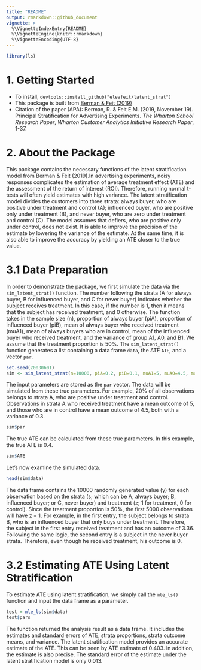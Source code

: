 ---
title: "README"
output: rmarkdown::github_document
vignette: >
  %\VignetteIndexEntry{README}
  %\VignetteEngine{knitr::rmarkdown}
  %\VignetteEncoding{UTF-8}
---

```{r setup}
library(ls)
```

# 1. Getting Started
- To install, `devtools::install_github("eleafeit/latent_strat")`
- This package is built from [Berman & Feit (2019)](https://arxiv.org/pdf/1911.08438.pdf)
- Citation of the paper (APA): Berman, R. & Feit E.M. (2019, November 19). Principal Stratification for Advertising Experiments. *The Wharton School Research Paper*, *Wharton Customer Analytics Initiative Research Paper*, 1-37.

# 2. About the Package
This package contains the necessary functions of the latent stratification model from Berman & Feit (2019).In advertising experiments, noisy responses complicates the estimation of average treatment effect (ATE) and the assessment of the return of interest (ROI). Therefore, running normal t-tests will often yield estimates with high variance. The latent stratification model divides the customers into three strata: always buyer, who are positive under treatment and control (A); influenced buyer, who are positive only under treatment (B), and never buyer, who are zero under treatment and control (C). The model assumes that defiers, who are positive only under control, does not exist. It is able to improve the precision of the estimate by lowering the variance of the estimate. At the same time, it is also able to improve the accuracy by yielding an ATE closer to the true value. 

# 3.1 Data Preparation
In order to demonstrate the package, we first simulate the data via the `sim_latent_strat()` function. The number following the strata (A for always buyer, B for influenced buyer, and C for never buyer) indicates whether the subject receives treatment. In this case, if the number is 1, then it means that the subject has received treatment, and 0 otherwise. The function takes in the sample size (n), proportion of always buyer (piA), proportion of influenced buyer (piB), mean of always buyer who received treatment (muA1), mean of always buyers who are in control, mean of the influenced buyer who received treatment, and the variance of group A1, A0, and B1. We assume that the treatment proportion is 50%. The `sim_latent_strat()` function generates a list containing a data frame `data`, the ATE `ATE`, and a vector `par`.
```{r}
set.seed(20030601)
sim <- sim_latent_strat(n=10000, piA=0.2, piB=0.1, muA1=5, muA0=4.5, muB1=3, sigma=0.3)
```

The input parameters are stored as the `par` vector. The data will be simulated from these true parameters. For example, 20% of all observations belongs to strata A, who are positive under treatment and control. Observations in strata A who received treatment have a mean outcome of 5, and those who are in control have a mean outcome of 4.5, both with a variance of 0.3. 
```{r}
sim$par
```

The true ATE can be calculated from these true parameters. In this example, the true ATE is 0.4. 
```{r}
sim$ATE
```

Let's now examine the simulated data. 
```{r}
head(sim$data)
```

The data frame contains the 10000 randomly generated value (y) for each observation based on the strata (s; which can be A, always buyer; B, influenced buyer; or C, never buyer) and treatment (z; 1 for treatment, 0 for control). Since the treatment proportion is 50%, the first 5000 observations will have z = 1. For example, in the first entry, the subject belongs to strata B, who is an influenced buyer that only buys under treatment. Therefore, the subject in the first entry received treatment and has an outcome of 3.36. Following the same logic, the second entry is a subject in the never buyer strata. Therefore, even though he received treatment, his outcome is 0. 

# 3.2 Estimating ATE Using Latent Stratification
To estimate ATE using latent stratification, we simply call the `mle_ls()` function and input the data frame as a parameter. 
```{r}
test = mle_ls(sim$data)
test$pars
```

The function returned the analysis result as a data frame. It includes the estimates and standard errors of ATE, strata proportions, strata outcome means, and variance. The latent stratification model provides an accurate estimate of the ATE. This can be seen by ATE estimate of 0.403. In addition, the estimate is also precise. The standard error of the estimate under the latent stratification model is only 0.013.
